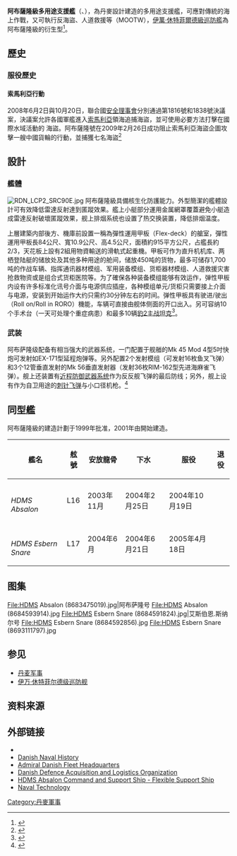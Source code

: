 {{軍艦艦型模板
|圖片= [[Image:Esbern_Snare_BALTOPS_2010c_cropped.JPG|300px]]
|照片說明= {{tsl|en|Royal Danish Navy|丹麥皇家海軍}}{{tsl|en|HDMS Esbern Snare (L17)|艾斯伯恩·斯納爾號支援艦|艾斯伯恩·斯納爾號}}（Esbern Snare，L-17）
|圖片2= 
|照片說明2= 
|名稱= 阿布薩隆級支援艦[[File:Flag_of_Denmark.svg|30px]] <br> Absalon-class support ship
|艦種= 支援艦
|艦名= 
|擁有國= {{DEN}}
|代號= 
|前型= 
|次型= 
|亞型= [[伊萬·休特菲爾德級巡防艦|伊萬·休特菲爾德級巡防艦]]
|同型艦= 
|年代= 
|製造廠= {{tsl|en|Odense Steel Shipyard|奧登斯鋼鐵造船廠}}
|下訂= 
|造價= 25億[[丹麥克朗|丹麥克朗]]，不包括武器<ref name="RDNspecs" />
|計劃數= 
|建造數= 
|完成數= 
|取消數= 
|下水數= 
|服役數= 2
|損失數= 
|除役數= 
|現役數= 2
|封存數= 
|排水=
|標準= 
|基準= {{convert|4500|t|sigfig=3}}<ref name="RDNspecs" />
|滿載= {{convert|6300|t|sigfig=3}}<ref name="RDNspecs" />
|全長= {{convert|137|m}}<ref name="RDNspecs">{{cite web | url=http://forsvaret.dk/sitecollectiondocuments/smk/projekter/fs/pr%C3%A6sentation_af_fleksibel_st%C3%B8tteskib.pdf | format=pdf | language=da | title=Fleksible Støtteskibe | publisher=[[Danish_Defence|Danish Defence]] | accessdate=2013-06-15 | archive-date=2017-06-24 | archive-url=https://web.archive.org/web/20170624135334/http://forsvaret.dk/sitecollectiondocuments/smk/projekter/fs/pr%C3%A6sentation_af_fleksibel_st%C3%B8tteskib.pdf | dead-url=no }}</ref>
|水線長= 
|舷寬= {{convert|19.5|m}}<ref name="RDNspecs" />
|吃水= {{convert|6.3|m}}<ref name="RDNspecs" />
|燃料= 
|鍋爐=  
|引擎= {{Plainlist|
*2具MTU 8000 M70柴油發動機<br>

*艦艏推進器<br>

*雙軸<ref name="RDNspecs" />
}}
|出力= {{convert|22300|bhp|MW|abbr=on}}
|極速= {{convert|24|kn|km/h}}<ref name="RDNspecs" />
|續航= {{convert|9000|nmi}}（{{convert|15|kn}}）
|發電機=
|電力輸出= 
|乘員= 
|飛行= {{Plainlist|
*飛行甲板<br>

*機庫
}}
|艦載機= 2架[[奧古斯塔偉士蘭AW101灰背隼直升機|EH-101]]<ref name="RDNspecs" />
或[[UH-60黑鹰直升機|MH-60R直升機]]
|裝備= {{Plainlist|
*1座[[Mk_45艦炮|Mk 45 mod4 127公厘62倍徑艦炮]]<br>

*3具十二單元[[Mk_41垂直發射系統|MK-48 Mod3垂直發射器]]（裝填[[AIM-7麻雀飛彈|海麻雀ESSM防空飛彈]]）<br>

*4具四聯裝[[AGM-84魚叉反艦飛彈|魚叉反艦飛彈]]發射器<br>

*2座[[萊茵金屬歐瑞康千禧年機炮|萊茵金屬歐瑞康千禧年機炮]]（近迫防禦武器系統）<br>

*2具雙聯裝[[FIM-92刺針便攜式防空飛彈|刺針防空飛彈]]發射器<br>

*2具[[Mk_32型水面船艦魚雷管|MK-32 Mod14雙聯裝324公厘魚雷發射器]]（裝填{{tsl|en|MU90 Impact|MU-90魚雷}}）<br>

*水雷布放裝置（最多攜帶300枚）<br>

*7挺12.7公厘機槍
}}
|裝甲= 
|射控裝置= {{Plainlist|
*C-Flex戰鬥管理系統<br>

*1具Ceros 200照明雷達
}}
|偵搜設備= {{Plainlist|
*1具[[SMART-S雷達|SMART-S Mk.2 3D多波束長程對空/對海搜索雷達]]<br>

*1具Terma Scante 2001平面搜索雷達<br>

*1具Atlas Elektronik ASO 94-01艦首聲納<br>

*艦尾保留變深聲納安裝空間
}}
|電子設備= {{Plainlist|
*4具Furuno Marine導航雷達
|電戰系統= 
*EDO ES 3701電子截收與監視系統（{{tsl|en|Electronic warfare support measures|電子支援系統}}）<br>

*4具十二聯裝Terma DL-12T130 mm Sea Gnat干擾彈發射器<br>

*2具六聯裝Terma DL-6T 130 mm Sea Gnat干擾彈發射器
}}
|其它= 
*2艘LCP登陸艇或SRC-90高速突擊艇
}}

'''阿布薩隆級多用途支援艦'''（{{Lang-da|Fleksible støtteskibe af ''Absalon''-klassen}}、{{Lang-en|''Absalon'' class flexible support ship}}），為丹麥設計建造的多用途支援艦，可應對傳統的海上作戰，又可執行反海盜、人道救援等{{tsl|en|Military operations other than war|非戰爭軍事行動}}（MOOTW），[[伊萬·休特菲爾德級巡防艦|伊萬·休特菲爾德級巡防艦]]為阿布薩隆級的衍生型<ref>{{Cite web |url=http://big5.china.com.cn/military/txt/2011-02/12/content_21907834.htm |title=混血精英：丹麥“阿布薩隆”級戰鬥支援艦[圖] |access-date=2016-07-24 |archive-date=2016-08-10 |archive-url=https://web.archive.org/web/20160810093939/http://big5.china.com.cn/military/txt/2011-02/12/content_21907834.htm |dead-url=no }}</ref>。

== 歷史 ==

=== 服役歷史 ===
==== 索馬利亞行動 ====
2008年6月2日與10月20日，聯合國[[安全理事會|安全理事會]]分別通過第1816號和1838號決議案，決議案允許各國軍艦進入[[索馬利亞|索馬利亞]]領海追捕海盜，並可使用必要方法打擊在國際水域活動的 海盜。阿布薩隆號在2009年2月26日成功阻止索馬利亞海盜企圖攻擊一艘中國貨輪的行動，並捕獲七名海盜<ref>{{cite web |url=http://www.mdc.idv.tw/mdc/navy/euronavy/sf3500.htm |language=zh |title=SF-3500阿布沙龍級多功能支援艦 |publisher=mdc |date= |accessdate=2020年2月22日 |archive-date=2020年2月22日 |archive-url=https://web.archive.org/web/20200222035849/http://www.mdc.idv.tw/mdc/navy/euronavy/sf3500.htm |dead-url=no }}</ref>

== 設計 ==
=== 艦體 ===
[[File:RDN_LCP2_SRC90E.jpg|left]]
阿布薩隆級具備核生化防護能力。外型簡潔的艦體設計可有效降低雷達反射達到匿蹤效果。艦上小艇部分運用金属網罩覆蓋避免小艇造成雷達反射破壞匿蹤效果，舰上排烟系统也设置了热交换装置，降低排烟温度。

上層建築内部後方、機庫前設置一稱為彈性運用甲板（Flex-deck）的艙室，彈性運用甲板長84公尺、寬10.9公尺、高4.5公尺，面積約915平方公尺，占艦長約2/3，天花板上設有2組用物資輸送的滑軌式起重機。甲板可作为直升机机库、两栖登陆艇的储放处及其他多种用途的舱间，储放450吨的货物，最多可储存1,700吨的作战车辆、指挥通讯器材模组、军用装备模组、货柜器材模组、人道救援灾害抢救物资或是组合式货柜医院等。为了確保各种装备模组能够有效运作，弹性甲板内设有许多标准化讯号介面与电源供应插座，各种模组单元/货柜只需要接上介面与电源，安装到开始运作大约只需约30分钟左右的时间。弹性甲板具有驶进/驶出（Roll on/Roll in RORO）機能，车辆可直接由舰体侧面的开口出入。另可容纳10个手术台（一天可处理个重症病患）和最多10辆[[豹2|豹2主战坦克]]<ref>{{Cite web |url=http://www.twword.com/wiki/%E4%B8%B9%E9%BA%A5 |title=丹麥「阿伯沙龍」級多功能支援艦 |access-date=2021-06-25 |archive-date=2019-07-13 |archive-url=https://web.archive.org/web/20190713105723/http://www.twword.com/wiki/%E4%B8%B9%E9%BA%A5 |dead-url=no }}</ref>。

===武装===
阿布萨隆级配备有相当强大的武器系统，一门配置于舰艏的Mk 45 Mod 4型5吋快炮可发射如EX-171型延程炮弹等。另外配置2个发射模组（可发射16枚鱼叉飞弹）和3个12管垂直发射的Mk 56垂直发射器（发射36枚RIM-162型先进海麻雀飞弹）。舰上还装置有[[萊茵金屬歐瑞康千禧年機炮|近程防御武器系统]]作为反反舰飞弹的最后防线；另外，舰上设有作为自卫用途的[[刺针飞弹|刺针飞弹]]与小口径机枪。<ref>{{Cite web |url=http://www.51wendang.com/doc/abf6fd714c8a37eb0360bc8d/2 |title=丹麦“阿布萨隆”级支援战斗舰 F-361级防空护卫舰 |access-date=2016-07-23 |archive-date=2019-07-13 |archive-url=https://web.archive.org/web/20190713105725/http://www.51wendang.com/doc/abf6fd714c8a37eb0360bc8d/2 |dead-url=no }}</ref>

== 同型艦 ==
阿布薩隆級的建造計劃于1999年批准，2001年由{{tsl|en|Odense Steel Shipyard|奧登斯鋼鐵造船廠}}開始建造。
{| class="wikitable"
|-
! 艦名
! 舷號
! 安放龍骨
! 下水
! 服役 
! 退役
|-
| '''{{tsl|en|HDMS Absalon (L16)|阿布薩隆號支援艦|阿布薩隆號}}'''<br>''HDMS Absalon''
| L16
| 2003年11月
| 2004年2月25日
| 2004年10月19日
|
|-
| '''{{tsl|en|HDMS Esbern Snare (L17)|艾斯伯恩·斯納爾號支援艦|艾斯伯恩·斯納爾號}}'''<br>''HDMS Esbern Snare''
| L17
| 2004年6月
| 2004年6月21日
| 2005年4月18日
|
|}

==图集==
<gallery>
File:HDMS Absalon (8683475019).jpg|阿布萨隆号
File:HDMS Absalon (8684593914).jpg
File:HDMS Esbern Snare (8684591824).jpg|艾斯伯恩.斯纳尔号
File:HDMS Esbern Snare (8684592856).jpg
File:HDMS Esbern Snare (8693111797).jpg
</gallery>

==参见==
*[[丹麦军事|丹麦军事]]
*[[伊万·休特菲尔德级巡防舰|伊万·休特菲尔德级巡防舰]]{{DEN}}

== 资料来源 ==
{{Reflist|2}}
==外部链接==
* {{Commons category-inline|Absalon-class (Denmark)|''阿布萨隆级''}}
* [http://www.navalhistory.dk/indexUS.htm Danish Naval History] {{WebCite|url=https://www.webcitation.org/6BdanOeuG?url=http://www.navalhistory.dk/indexUS.htm |date=20121023212154 |dateformat=iso }}
* [https://web.archive.org/web/20070210020743/http://forsvaret.dk/sok/eng/ Admiral Danish Fleet Headquarters]
* [https://web.archive.org/web/20080515143209/http://forsvaret.dk/fmt/eng/ Danish Defence Acquisition and Logistics Organization]
* [http://www.navyrecognition.com/index.php?option=com_content&task=view&id=817 HDMS Absalon Command and Support Ship - Flexible Support Ship] {{Wayback|url=http://www.navyrecognition.com/index.php?option=com_content&task=view&id=817 |date=20160304001733 }}
* [http://www.naval-technology.com/projects/absalon/ Naval Technology] {{Wayback|url=http://www.naval-technology.com/projects/absalon/ |date=20090905201431 }}

<!-- non-breaking space to keep AWB drones from altering the space before the navbox-->
{{欧洲題目|軍事}}
[[Category:丹麥軍事|Category:丹麥軍事]]